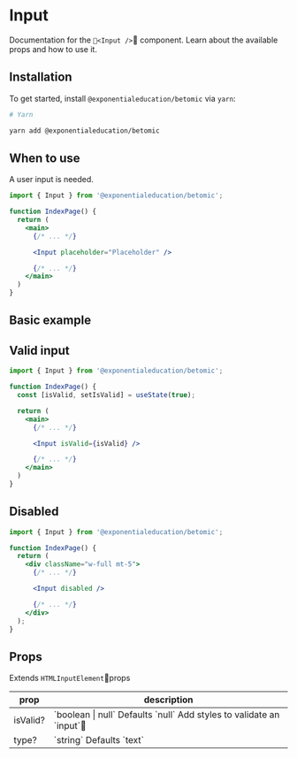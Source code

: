 
# Input

Documentation for the `<Input />` component. Learn about the available props and how to use it.

## Installation

To get started, install `@exponentialeducation/betomic` via `yarn`:

```bash
# Yarn

yarn add @exponentialeducation/betomic
```

## When to use

A user input is needed.

```jsx highlight=1,8
import { Input } from '@exponentialeducation/betomic';

function IndexPage() {
  return (
    <main>
      {/* ... */}

      <Input placeholder="Placeholder" />

      {/* ... */}
    </main>
  )
}
```

## Basic example

<InputExample />

## Valid input

```jsx highlight=10
import { Input } from '@exponentialeducation/betomic';

function IndexPage() {
  const [isValid, setIsValid] = useState(true);

  return (
    <main>
      {/* ... */}

      <Input isValid={isValid} />

      {/* ... */}
    </main>
  )
}
```

<ValidInputExample />

## Disabled

```jsx highlight=8
import { Input } from '@exponentialeducation/betomic';

function IndexPage() {
  return (
    <div className="w-full mt-5">
      {/* ... */}

      <Input disabled />

      {/* ... */}
    </div>
  );
}
```

<DisabledInputExample />

## Props

Extends `HTMLInputElement`props

<table className="min-w-full divide-y divide-gray-200">
  <thead>
    <tr>
      <th scope="col" className="border-l-0 border-r-0 px-6 py-3 text-left text-xs font-medium text-gray-500 uppercase tracking-wider">
        prop
      </th>
      <th scope="col" className="border-l-0 border-r-0 px-6 py-3 text-left text-xs font-medium text-gray-500 uppercase tracking-wider">
        description
      </th>
    </tr>
  </thead>
  <tbody className="divide-y divide-gray-200">
    <tr>
      <td className="border-l-0 border-r-0 px-6 py-4 text-sm font-medium text-gray-500">
        isValid?
      </td>
      <td className="border-l-0 border-r-0 px-6 py-4 text-sm font-medium text-gray-500">
        `boolean | null` Defaults `null` Add styles to validate an `input`
      </td>
    </tr>
    <tr>
      <td className="border-l-0 border-r-0 px-6 py-4 text-sm font-medium text-gray-500">
        type?
      </td>
      <td className="border-l-0 border-r-0 px-6 py-4 text-sm font-medium text-gray-500">
        `string` Defaults `text`
      </td>
    </tr>
  </tbody>
</table>